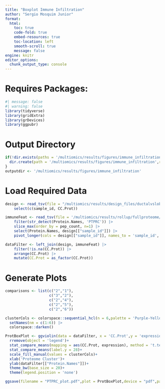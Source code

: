 ```yaml
---
title: "Boxplot Immune Infiltration"
author: "Sergio Mosquim Junior"
format:
  html:
    toc: true
    code-fold: true
    embed-resources: true
    toc-location: left
    smooth-scroll: true
    message: false
engine: knitr
editor_options: 
  chunk_output_type: console
---
```


# Requires Packages:

```r
#| message: false
#| warning: false
library(tidyverse)
library(gridExtra)
library(grDevices)
library(ggpubr)
```

# Output Directory

```r
if(!dir.exists(paths = '/multiomics/results/figures/immune_infiltration/')) {
  dir.create(path = '/multiomics/results/figures/immune_infiltration',recursive = TRUE)
}
outputdir <- '/multiomics/results/figures/immune_infiltration'
```

# Load Required Data
```r
design <- read_tsv(file = "/multiomics/results/design_files/ductalvslobular_consensus_clustering.tsv") |> 
    select(c(sample_id, CC.Prot))

immuneFeat <- read_tsv(file = '/multiomics/results/rollup/fullproteome/cycloess_Rollup_Genes.tsv') |> 
    filter(str_detect(Protein.Names, 'PTPRC')) |> 
    slice_max(order_by = pep_count, n=1) |> 
    select(Protein.Names, design[["sample_id"]]) |> 
    pivot_longer(cols = design[["sample_id"]], names_to = 'sample_id', values_to = 'expression')

dataFilter <- left_join(design, immuneFeat) |> 
    filter(!is.na(CC.Prot)) |> 
    arrange(CC.Prot) |> 
    mutate(CC.Prot = as_factor(CC.Prot))
```

# Generate Plots

```r
comparisons <- list(c("2","1"),
                    c("3","2"),
                    c("2","4"),
                    c("2","5"),
                    c("2","6"))

clusterCols <- colorspace::sequential_hcl(n = 6,palette = 'Purple-Yellow') |> 
  setNames(nm = c(1:6)) |> 
  colorspace::darken()

ProtBoxPlot <- ggviolin(data = dataFilter, x = 'CC.Prot',y = 'expression', fill = 'CC.Prot', add = 'boxplot', add.params = list(fill = "white"))+
  rremove(object = 'legend')+
  stat_compare_means(mapping = aes(CC.Prot, expression), method = 't.test', paired = FALSE, comparisons = comparisons)+
  stat_compare_means(label.y = 28)+
  scale_fill_manual(values = clusterCols)+
  xlab('Proteome Cluster')+
  ylab(dataFilter[["Protein.Names"]])+
  theme_bw(base_size = 20)+
  theme(legend.position = 'none')

ggsave(filename = "PTPRC_plot.pdf",plot = ProtBoxPlot,device = "pdf",path = outputdir,height = 7,width = 10,units = "in",dpi = 600)
```